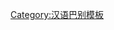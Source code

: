 {{User language-3|cmn-beijing|該用戶'''[[:Category:cmn-beijing 使用者|北京话]]'''说得可不'''[[:Category:cmn-beijing-3 使用者|二忽]]'''。|北京话|12|9}}<noinclude>[[Category:汉语巴别模板]]</noinclude>